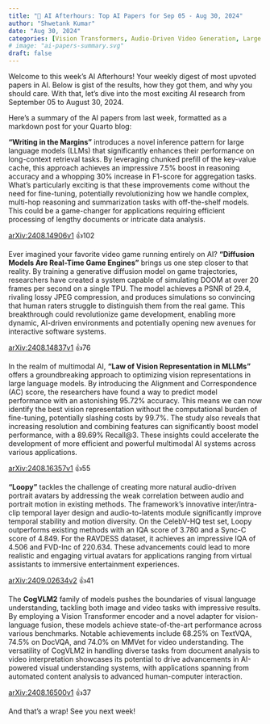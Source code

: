 ```yaml
---
title: "🌙 AI Afterhours: Top AI Papers for Sep 05 - Aug 30, 2024"
author: "Shwetank Kumar"
date: "Aug 30, 2024"
categories: [Vision Transformers, Audio-Driven Video Generation, Large Language Models, Generative Diffusion Models, Multimodal Large Language Models (MLLMs)]
# image: "ai-papers-summary.svg"
draft: false
---
```


Welcome to this week's AI Afterhours! Your weekly digest of most upvoted papers in AI. Below is gist of the results, how they got them, and why you should care. With that, let's dive into the most exciting AI research from September 05 to August 30, 2024.

Here's a summary of the AI papers from last week, formatted as a markdown post for your Quarto blog:

**"Writing in the Margins"** introduces a novel inference pattern for large language models (LLMs) that significantly enhances their performance on long-context retrieval tasks. By leveraging chunked prefill of the key-value cache, this approach achieves an impressive 7.5% boost in reasoning accuracy and a whopping 30% increase in F1-score for aggregation tasks. What's particularly exciting is that these improvements come without the need for fine-tuning, potentially revolutionizing how we handle complex, multi-hop reasoning and summarization tasks with off-the-shelf models. This could be a game-changer for applications requiring efficient processing of lengthy documents or intricate data analysis.

[arXiv:2408.14906v1](https://arxiv.org/pdf/2408.14906v1) 👍102

Ever imagined your favorite video game running entirely on AI? **"Diffusion Models Are Real-Time Game Engines"** brings us one step closer to that reality. By training a generative diffusion model on game trajectories, researchers have created a system capable of simulating DOOM at over 20 frames per second on a single TPU. The model achieves a PSNR of 29.4, rivaling lossy JPEG compression, and produces simulations so convincing that human raters struggle to distinguish them from the real game. This breakthrough could revolutionize game development, enabling more dynamic, AI-driven environments and potentially opening new avenues for interactive software systems.

[arXiv:2408.14837v1](https://arxiv.org/pdf/2408.14837v1) 👍76

In the realm of multimodal AI, **"Law of Vision Representation in MLLMs"** offers a groundbreaking approach to optimizing vision representations in large language models. By introducing the Alignment and Correspondence (AC) score, the researchers have found a way to predict model performance with an astonishing 95.72% accuracy. This means we can now identify the best vision representation without the computational burden of fine-tuning, potentially slashing costs by 99.7%. The study also reveals that increasing resolution and combining features can significantly boost model performance, with a 89.69% Recall@3. These insights could accelerate the development of more efficient and powerful multimodal AI systems across various applications.

[arXiv:2408.16357v1](https://arxiv.org/pdf/2408.16357v1) 👍55

**"Loopy"** tackles the challenge of creating more natural audio-driven portrait avatars by addressing the weak correlation between audio and portrait motion in existing methods. The framework's innovative inter/intra-clip temporal layer design and audio-to-latents module significantly improve temporal stability and motion diversity. On the CelebV-HQ test set, Loopy outperforms existing methods with an IQA score of 3.780 and a Sync-C score of 4.849. For the RAVDESS dataset, it achieves an impressive IQA of 4.506 and FVD-Inc of 220.634. These advancements could lead to more realistic and engaging virtual avatars for applications ranging from virtual assistants to immersive entertainment experiences.

[arXiv:2409.02634v2](https://arxiv.org/pdf/2409.02634v2) 👍41

The **CogVLM2** family of models pushes the boundaries of visual language understanding, tackling both image and video tasks with impressive results. By employing a Vision Transformer encoder and a novel adapter for vision-language fusion, these models achieve state-of-the-art performance across various benchmarks. Notable achievements include 68.25% on TextVQA, 74.5% on DocVQA, and 74.0% on MMVet for video understanding. The versatility of CogVLM2 in handling diverse tasks from document analysis to video interpretation showcases its potential to drive advancements in AI-powered visual understanding systems, with applications spanning from automated content analysis to advanced human-computer interaction.

[arXiv:2408.16500v1](https://arxiv.org/pdf/2408.16500v1) 👍37

And that's a wrap! See you next week!